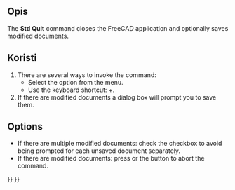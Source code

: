 <languages/>

{{Docnav
|[[Std_PrintPdf|PrintPdf]]
|
|[[Std_File_Menu|Std File Menu]]
|IconL=Std_PrintPdf.svg
|IconR=
|IconC=Freecad.svg
}}

{{GuiCommand
|Name=Std Quit
|MenuLocation=File → Exit
|Workbenches=All
|Shortcut={{KEY|Ctrl}}+{{KEY|Q}}
|SeeAlso=[[Std_CloseActiveWindow|Std Close]]
}}

<span id="Description"></span>
==Opis==

The '''Std Quit''' command closes the FreeCAD application and optionally saves modified documents.

<span id="Usage"></span>
==Koristi==

# There are several ways to invoke the command:
#* Select the {{MenuCommand|File → [[Image:Std_Quit.svg|16px]] Exit}} option from the menu.
#* Use the keyboard shortcut: {{KEY|Ctrl}}+{{KEY|Q}}.
# If there are modified documents a dialog box will prompt you to save them.

==Options==

* If there are multiple modified documents: check the {{MenuCommand|Apply to all}} checkbox to avoid being prompted for each unsaved document separately.
* If there are modified documents: press {{KEY|Esc}} or the {{Button|Cancel}} button to abort the command.


{{Docnav
|[[Std_PrintPdf|PrintPdf]]
|
|[[Std_File_Menu|Std File Menu]]
|IconL=Std_PrintPdf.svg
|IconR=
|IconC=Freecad.svg
}}

{{Std_Base_navi{{#translation:}}}}
{{Userdocnavi{{#translation:}}}}
